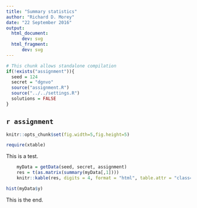 ```yaml
---
title: "Summary statistics"
author: "Richard D. Morey"
date: "22 September 2016"
output:
  html_document:
      dev: svg
  html_fragment:
      dev: svg
---
```


```r
# This chunk allows standalone compilation
if(!exists("assignment")){
  seed = 124
  secret = "dgnvo"
  source("assignment.R")
  source("../../settings.R")
  solutions = FALSE
}

```

`r assignment`
-----

```r
knitr::opts_chunk$set(fig.width=5,fig.height=5)

require(xtable)
```


This is a test.


```r
    myData = getData(seed, secret, assignment)
    res = t(as.matrix(summary(myData[,1])))
    knitr::kable(res, digits = 4, format = "html", table.attr = "class=\"anovatab\"")
```



```r
hist(myData$y)
```

This is the end.
